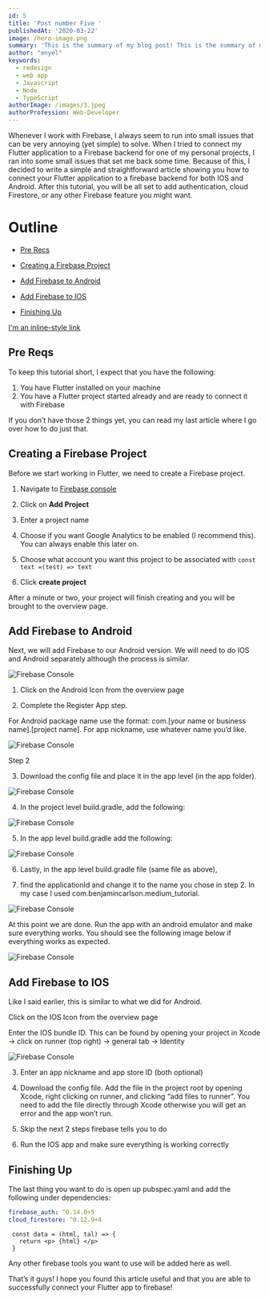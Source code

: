 ```yaml
---
id: 5
title: 'Post number Five '
publishedAt: '2020-03-22'
image: /hero-image.png
summary: 'This is the summary of my blog post! This is the summary of my blog post! This is the summary of our blog post!'
author: "enyel"
keywords:
  - redesign
  - web app
  - Javascript
  - Node
  - TypeScript
authorImage: /images/3.jpeg
authorProfession: Web-Developer
---
```


Whenever I work with Firebase, I always seem to run into small issues that can be very annoying (yet simple) to solve. When I tried to connect my Flutter application to a Firebase backend for one of my personal projects, I ran into some small issues that set me back some time. Because of this, I decided to write a simple and straightforward article showing you how to connect your Flutter application to a firebase backend for both IOS and Android. After this tutorial, you will be all set to add authentication, cloud Firestore, or any other Firebase feature you might want.

# Outline

- [Pre Recs](#pre-reqs)

- [Creating a Firebase Project](#creating-a-firebase-project)

- [Add Firebase to Android](#add-firebase-to-android)

- [Add Firebase to IOS](#add-firebase-to-ios)

- [Finishing Up](#finishing-up)

[I'm an inline-style link](https://www.google.com)


## Pre Reqs

To keep this tutorial short, I expect that you have the following:

1. You have Flutter installed on your machine
2. You have a Flutter project started already and are ready to connect it with Firebase

If you don’t have those 2 things yet, you can read my last article where I go over how to do just that.

## Creating a Firebase Project

Before we start working in Flutter, we need to create a Firebase project.

1. Navigate to [Firebase console](https://console.firebase.google.com/)

2. Click on **Add Project**

3. Enter a project name

4. Choose if you want Google Analytics to be enabled (I recommend this). You can always enable this later on.

5. Choose what account you want this project to be associated with `const text =(test) => text`

6. Click **create project**

After a minute or two, your project will finish creating and you will be brought to the overview page.

## Add Firebase to Android

Next, we will add Firebase to our Android version. We will need to do IOS and Android separately although the process is similar.

![Firebase Console](/hero-image.png)

1. Click on the Android Icon from the overview page

2. Complete the Register App step.

For Android package name use the format: com.[your name or business name].[project name]. For app nickname, use whatever name you’d like.

![Firebase Console](/hero-image.png)

Step 2

3. Download the config file and place it in the app level (in the app folder).

![Firebase Console](/hero-image.png)

4. In the project level build.gradle, add the following:

![Firebase Console](/hero-image.png)

5. In the app level build.gradle add the following:

![Firebase Console](/hero-image.png)

6. Lastly, in the app level build.gradle file (same file as above), 

7. find the applicationId and change it to the name you chose in step 2.  In my case I used com.benjamincarlson.medium_tutorial.

![Firebase Console](/hero-image.png)

At this point we are done. Run the app with an android emulator and make sure everything works. You should see the following image below if everything works as expected.

![Firebase Console](/hero-image.png)

## Add Firebase to IOS

Like I said earlier, this is similar to what we did for Android.

Click on the IOS Icon from the overview page

Enter the IOS bundle ID. This can be found by opening your project in Xcode -> click on runner (top right) -> general tab -> Identity

![Firebase Console](/hero-image.png)


3. Enter an app nickname and app store ID (both optional)

4. Download the config file. Add the file in the project root by opening Xcode, right clicking on runner, and clicking “add files to runner”. You need to add the file directly through Xcode otherwise you will get an error and the app won’t run.

5. Skip the next 2 steps firebase tells you to do

6. Run the IOS app and make sure everything is working correctly

## Finishing Up

The last thing you want to do is open up pubspec.yaml and add the following under dependencies:

```dart:pubspec.yaml
firebase_auth: ^0.14.0+5
cloud_firestore: ^0.12.9+4
```

```javascript:jsx
 const data = (html, tal) => {
   return <p> {html} </p>
 }
```

Any other firebase tools you want to use will be added here as well.

That’s it guys! I hope you found this article useful and that you are able to successfully connect your Flutter app to firebase!